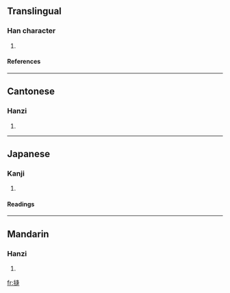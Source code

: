 ==Translingual==

===Han character===
{{Han char|rn=64|rad=手|as=11|sn=14|four=5703<sub>5</sub>|canj=手卜竹十 (QYHJ)}}
# {{defn|Han|sort=手11}}

====References====
{{Han ref|kx=0449.260|dkj=12576|dj=0800.110|hdz=31935.040|uh=6453|ud=25683|bh=E1EA|bd=57834}}

----
==Cantonese==

===Hanzi===
{{yue-hanzi|jyut=}}
# {{defn|Cantonese}}

----
==Japanese==

===Kanji===
{{ja-kanji|grade=|rs=手11}}
# {{defn|Japanese}} 

====Readings====
{{ja-readings|on=[[ほう]] (hō), [[ぶ]] (bu), [[ふう]] (hū)|kun=[[ぬう]] (nuu)}}

----
==Mandarin==

===Hanzi===
{{cmn-hanzi|pin=[[féng]] ([[feng2]])|wg=feng<sup>2</sup>}}
# {{defn|Mandarin}}

[[fr:摓]]